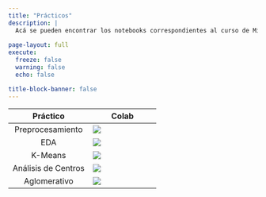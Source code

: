 ```yaml
---
title: "Prácticos"
description: |
  Acá se pueden encontrar los notebooks correspondientes al curso de Minería de Datos.
  
page-layout: full
execute: 
  freeze: false
  warning: false
  echo: false

title-block-banner: false
---
```


Práctico| Colab
:----:|-----|
Preprocesamiento|[![](tics411/thumbnails/colab.svg)](https://colab.research.google.com/github/datacubeR/clases_UAI/blob/main/tics411/notebooks/01-Preprocesamiento.ipynb)
EDA|[![](tics411/thumbnails/colab.svg)](https://colab.research.google.com/github/datacubeR/clases_UAI/blob/main/tics411/notebooks/02-EDA.ipynb)
K-Means|[![](tics411/thumbnails/colab.svg)](https://colab.research.google.com/github/datacubeR/clases_UAI/blob/main/tics411/notebooks/03-ex_kmeans.ipynb)
Análisis de Centros|[![](tics411/thumbnails/colab.svg)](https://colab.research.google.com/github/datacubeR/clases_UAI/blob/main/tics411/notebooks/04-analisis_centros.ipynb)
Aglomerativo|[![](tics411/thumbnails/colab.svg)](https://colab.research.google.com/github/datacubeR/clases_UAI/blob/main/tics411/notebooks/05-ex-jerarquico.ipynb)
